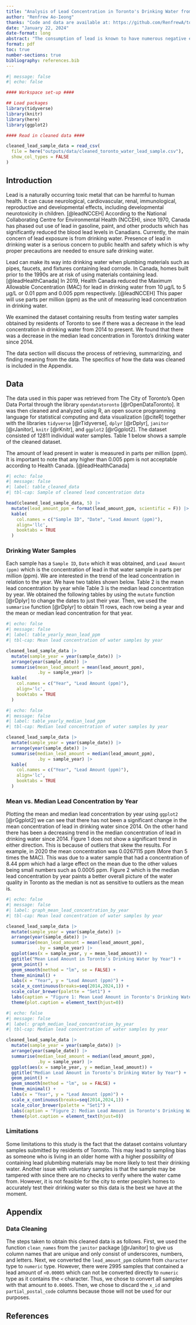 ```yaml
---
title: "Analysis of Lead Concentration in Toronto's Drinking Water from 2014 to 2024"
author: "Renfrew Ao-Ieong"
thanks: "Code and data are available at: https://github.com/RenfrewA/toronto-drinking-water-lead-sample"
date: "January 22, 2024"
date-format: long
abstract: "The consumption of lead is known to have numerous negative effects on human health. Residents of Toronto are able to provide drinking water samples to Toronto Public Health to test for the amount of lead it contains. We found that the median amount of lead in Toronto's drinking water has decreased over the past 11 years. This shows good progress towards eliminating lead from our drinking water entirely."
format: pdf
toc: true
number-sections: true
bibliography: references.bib
---
```


```r
#| message: false
#| echo: false

#### Workspace set-up ####

## Load packages
library(tidyverse)
library(knitr)
library(here)
library(ggplot2)

#### Read in cleaned data ####

cleaned_lead_sample_data = read_csv(
  file = here("outputs/data/cleaned_toronto_water_lead_sample.csv"),
  show_col_types = FALSE
)
```

## Introduction

Lead is a naturally occurring toxic metal that can be harmful to human health. It can cause neurological, cardiovascular, renal, immunological, reproductive and developmental effects, including developmental neurotoxicity in children. [@leadNCCEH] According to the National Collaborating Centre for Environmental Health (NCCEH), since 1970, Canada has phased out use of lead in gasoline, paint, and other products which has significantly reduced the blood lead levels in Canadians. Currently, the main concern of lead exposure is from drinking water. Presence of lead in drinking water is a serious concern to public health and safety which is why proper precautions are needed to ensure safe drinking water.

Lead can make its way into drinking water when plumbing materials such as pipes, faucets, and fixtures containing lead corrode. In Canada, homes built prior to the 1990s are at risk of using materials containing lead. [@leadHealthCanada] In 2019, Health Canada reduced the Maximum Allowable Concentration (MAC) for lead in drinking water from 10 µg/L to 5 µg/L or 0.01 ppm and 0.005 ppm respectively. [@leadNCCEH] This paper will use parts per million (ppm) as the unit of measuring lead concentration in drinking water.

We examined the dataset containing results from testing water samples obtained by residents of Toronto to see if there was a decrease in the lead concentration in drinking water from 2014 to present. We found that there was a decrease in the median lead concentration in Toronto's drinking water since 2014.

The data section will discuss the process of retrieving, summarizing, and finding meaning from the data. The specifics of how the data was cleaned is included in the Appendix.

## Data

The data used in this paper was retrieved from The City of Toronto's Open Data Portal through the library `opendatatoronto` [@rOpenDataToronto]. It was then cleaned and analyzed using R, an open source programming language for statistical computing and data visualization [@citeR] together with the libraries `tidyverse` [@rTidyverse], `dplyr` [@rDplyr], `janitor` [@rJanitor], `knitr` [@rKnitr], and `ggplot2` [@rGgplot2]. The dataset consisted of 12811 individual water samples. Table 1 below shows a sample of the cleaned dataset.

The amount of lead present in water is measured in parts per million (ppm). It is important to note that any higher than 0.005 ppm is not acceptable according to Health Canada. [@leadHealthCanada]

```r
#| echo: false
#| message: false
#| label: table_cleaned_data
#| tbl-cap: Sample of cleaned lead concentration data

head(cleaned_lead_sample_data, 5) |>
  mutate(lead_amount_ppm = format(lead_amount_ppm, scientific = F)) |>
  kable(
    col.names = c("Sample ID", "Date", "Lead Amount (ppm)"),
    align='llc',
    booktabs = TRUE
  )
```
### Drinking Water Samples

Each sample has a `Sample ID`, `Date` which it was obtained, and `Lead Amount (ppm)` which is the concentration of lead in that water sample in parts per million (ppm). We are interested in the trend of the lead concentration in relation to the year. We have two tables shown below. Table 2 is the mean lead concentration by year while Table 3 is the median lead concentration by year. We obtained the following tables by using the `mutate` function [@rDplyr] to change the dates to just their year. Then, we used the `summarise` function [@rDplyr] to obtain 11 rows, each row being a year and the mean or median lead concentration for that year.

```r
#| echo: false
#| message: false
#| label: table_yearly_mean_lead_ppm
#| tbl-cap: Mean lead concentration of water samples by year

cleaned_lead_sample_data |>
  mutate(sample_year = year(sample_date)) |>
  arrange(year(sample_date)) |> 
  summarise(mean_lead_amount = mean(lead_amount_ppm),
            .by = sample_year) |>
  kable(
    col.names = c("Year", "Lead Amount (ppm)"),
    align='lc',
    booktabs = TRUE
  )
```

```r
#| echo: false
#| message: false
#| label: table_yearly_median_lead_ppm
#| tbl-cap: Median lead concentration of water samples by year

cleaned_lead_sample_data |>
  mutate(sample_year = year(sample_date)) |>
  arrange(year(sample_date)) |> 
  summarise(median_lead_amount = median(lead_amount_ppm),
            .by = sample_year) |>
  kable(
    col.names = c("Year", "Lead Amount (ppm)"),
    align='lc',
    booktabs = TRUE
  )
```
### Mean vs. Median Lead Concentration by Year

Plotting the mean and median lead concentration by year using `ggplot2` [@rGgplot2] we can see that there has not been a significant change in the mean concentration of lead in drinking water since 2014. On the other hand there has been a decreasing trend in the median concentration of lead in drinking water since 2014. Figure 1 does not show a significant trend in either direction. This is because of outliers that skew the results. For example, in 2020 the mean concentration was 0.0267115 ppm (More than 5 times the MAC). This was due to a water sample that had a concentration of 8.44 ppm which had a large effect on the mean due to the other values being small numbers such as 0.0005 ppm. Figure 2 which is the median lead concentration by year paints a better overall picture of the water quality in Toronto as the median is not as sensitive to outliers as the mean is.

```r
#| echo: false
#| message: false
#| label: graph_mean_lead_concentration_by_year
#| tbl-cap: Mean lead concentration of water samples by year

cleaned_lead_sample_data |>
  mutate(sample_year = year(sample_date)) |>
  arrange(year(sample_date)) |> 
  summarise(mean_lead_amount = mean(lead_amount_ppm),
            .by = sample_year) |>
  ggplot(aes(x = sample_year, y = mean_lead_amount)) +
  ggtitle("Mean Lead Amount in Toronto's Drinking Water by Year") +
  geom_point() +
  geom_smooth(method = "lm", se = FALSE) +
  theme_minimal() +
  labs(x = "Year", y = "Lead Amount (ppm)") +
  scale_x_continuous(breaks=seq(2014,2024,1)) +
  scale_color_brewer(palette = "Set1") + 
  labs(caption = "Figure 1: Mean Lead Amount in Toronto's Drinking Water by Year") +
  theme(plot.caption = element_text(hjust=0))
```

```r
#| echo: false
#| message: false
#| label: graph_median_lead_concentration_by_year
#| tbl-cap: Median lead concentration of water samples by year

cleaned_lead_sample_data |>
  mutate(sample_year = year(sample_date)) |>
  arrange(year(sample_date)) |> 
  summarise(median_lead_amount = median(lead_amount_ppm),
            .by = sample_year) |>
  ggplot(aes(x = sample_year, y = median_lead_amount)) +
  ggtitle("Median Lead Amount in Toronto's Drinking Water by Year") +
  geom_point() +
  geom_smooth(method = "lm", se = FALSE) +
  theme_minimal() +
  labs(x = "Year", y = "Lead Amount (ppm)") +
  scale_x_continuous(breaks=seq(2014,2024,1)) +
  scale_color_brewer(palette = "Set1") +
  labs(caption = "Figure 2: Median Lead Amount in Toronto's Drinking Water by Year") +
  theme(plot.caption = element_text(hjust=0))
```

### Limitations

Some limitations to this study is the fact that the dataset contains voluntary samples submitted by residents of Toronto. This may lead to sampling bias as someone who is living in an older home with a higher possibility of containing lead plubmbing materials may be more likely to test their drinking water. Another issue with voluntary samples is that the sample may be tampered with since there are no checks to verify where the water came from. However, it is not feasible for the city to enter people's homes to accurately test their drinking water so this data is the best we have at the moment.

## Appendix

### Data Cleaning

The steps taken to obtain this cleaned data is as follows. First, we used the function `clean_names` from the `janitor` package [@rJanitor] to give us column names that are unique and only consist of underscores, numbers, and letters. Next, we converted the `lead_amount_ppm` column from `character` type to `numeric` type. However, there were 2995 samples that contained a lead amount of `<0.00005` which can not be converted directly to `numeric` type as it contains the `<` character. Thus, we chose to convert all samples with that amount to `0.00005`. Then, we chose to discard the `x_id` and `partial_postal_code` columns because those will not be used for our purposes.

## References